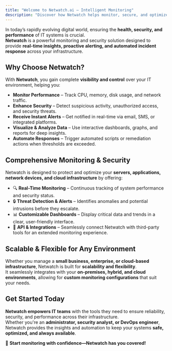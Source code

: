 ```yaml
---
title: "Welcome to Netwatch.ai – Intelligent Monitoring"
description: "Discover how Netwatch helps monitor, secure, and optimize your IT environment."
---
```


In today’s rapidly evolving digital world, ensuring the **health, security, and performance** of IT systems is crucial.  
**Netwatch** is a powerful monitoring and security solution designed to provide **real-time insights, proactive alerting, and automated incident response** across your infrastructure.  

## **Why Choose Netwatch?**  

With **Netwatch**, you gain complete **visibility and control** over your IT environment, helping you:  

- **Monitor Performance** – Track CPU, memory, disk usage, and network traffic.  
- **Enhance Security** – Detect suspicious activity, unauthorized access, and security threats.  
- **Receive Instant Alerts** – Get notified in real-time via email, SMS, or integrated platforms.  
- **Visualize & Analyze Data** – Use interactive dashboards, graphs, and reports for deep insights.  
- **Automate Responses** – Trigger automated scripts or remediation actions when thresholds are exceeded.  

## **Comprehensive Monitoring & Security**  

Netwatch is designed to protect and optimize your **servers, applications, network devices, and cloud infrastructure** by offering:  

- 🔍 **Real-Time Monitoring** – Continuous tracking of system performance and security status.  
- 🔒 **Threat Detection & Alerts** – Identifies anomalies and potential intrusions before they escalate.  
- 📊 **Customizable Dashboards** – Display critical data and trends in a clear, user-friendly interface.  
- 🔧 **API & Integrations** – Seamlessly connect Netwatch with third-party tools for an extended monitoring experience.  

## **Scalable & Flexible for Any Environment**  

Whether you manage a **small business, enterprise, or cloud-based infrastructure**, Netwatch is built for **scalability and flexibility**.  
It seamlessly integrates with your **on-premises, hybrid, and cloud environments**, allowing for **custom monitoring configurations** that suit your needs.  

## **Get Started Today**  

**Netwatch empowers IT teams** with the tools they need to ensure reliability, security, and performance across their infrastructure.  
Whether you're an **administrator, security analyst, or DevOps engineer**, Netwatch provides the insights and automation to keep your systems **safe, optimized, and always available**.  

🚀 **Start monitoring with confidence—Netwatch has you covered!**  
